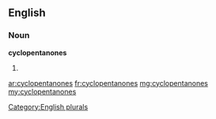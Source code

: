 ==English==

===Noun===
'''cyclopentanones'''

# {{plural of|[[cyclopentanone]]}}

[[Category:English plurals]]

[[ar:cyclopentanones]]
[[fr:cyclopentanones]]
[[mg:cyclopentanones]]
[[my:cyclopentanones]]